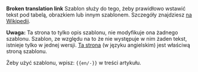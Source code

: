 '''Broken translation link'''
{{en/-}}
Szablon {{en/S|-}} służy do tego, żeby prawidłowo wstawić tekst pod tabelą, obrazkiem lub innym szablonem. Szczegóły znajdziesz [https://pl.wikipedia.org/wiki/Szablon:Clear na Wikipedii].

'''Uwaga:''' Ta strona to tylko opis szablonu, nie modyfikuje ona żadnego szablonu. Szablon, ze względu na to że nie występuje w nim żaden tekst, istnieje tylko w jednej wersji. [[Template/en/-|Ta strona]] (w języku angielskim) jest właściwą stroną szablonu.

Żeby użyć szablonu, wpisz: <code><nowiki>{{en/-}}</nowiki></code> w treści artykułu.